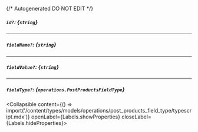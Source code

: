 {/* Autogenerated DO NOT EDIT  */}

##### `id?`: *{`string`}*

---
##### `fieldName?`: *{`string`}*

---
##### `fieldValue?`: *{`string`}*

---
##### `fieldType?`: *{`operations.PostProductsFieldType`}*
<Collapsible content={() => import('/content/types/models/operations/post_products_field_type/typescript.mdx')} openLabel={Labels.showProperties} closeLabel={Labels.hideProperties}>
</Collapsible>


